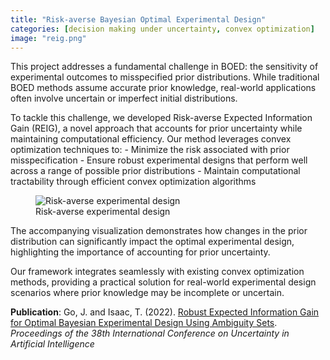 ```yaml
---
title: "Risk-averse Bayesian Optimal Experimental Design"
categories: [decision making under uncertainty, convex optimization]
image: "reig.png"
---
```


This project addresses a fundamental challenge in BOED: the sensitivity of experimental outcomes to misspecified prior distributions. While traditional BOED methods assume accurate prior knowledge, real-world applications often involve uncertain or imperfect initial distributions.

To tackle this challenge, we developed Risk-averse Expected Information Gain (REIG), a novel approach that accounts for prior uncertainty while maintaining computational efficiency. Our method leverages convex optimization techniques to:
- Minimize the risk associated with prior misspecification
- Ensure robust experimental designs that perform well across a range of possible prior distributions
- Maintain computational tractability through efficient convex optimization algorithms

![Risk-averse experimental design](reig.png)

The accompanying visualization demonstrates how changes in the prior distribution can significantly impact the optimal experimental design, highlighting the importance of accounting for prior uncertainty.

Our framework integrates seamlessly with existing convex optimization methods, providing a practical solution for real-world experimental design scenarios where prior knowledge may be incomplete or uncertain.

**Publication**: Go, J. and Isaac, T. (2022). [Robust Expected Information Gain for Optimal Bayesian Experimental Design Using Ambiguity Sets](https://proceedings.mlr.press/v180/go22a/go22a.pdf). *Proceedings of the 38th International Conference on Uncertainty in Artificial Intelligence*
